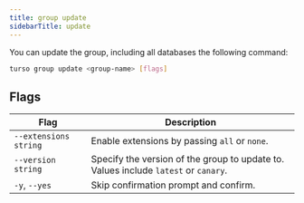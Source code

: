 ```yaml
---
title: group update
sidebarTitle: update
---
```


You can update the group, including all databases the following command:

```bash
turso group update <group-name> [flags]
```

## Flags

| Flag                  | Description                                                                         |
| --------------------- | ----------------------------------------------------------------------------------- |
| `--extensions string` | Enable extensions by passing `all` or `none`.                                       |
| `--version string`    | Specify the version of the group to update to. Values include `latest` or `canary`. |
| `-y`, `--yes`         | Skip confirmation prompt and confirm.                                               |
